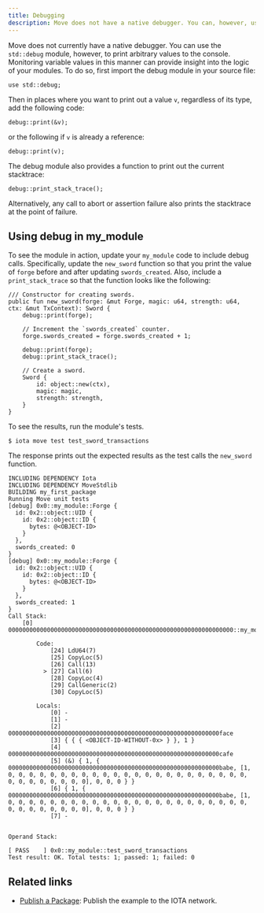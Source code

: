 ```yaml
---
title: Debugging
description: Move does not have a native debugger. You can, however, use the std::debug module to monitor variable values while your code executes.
---
```


Move does not currently have a native debugger. You can use the `std::debug` module, however, to print arbitrary values to the console. Monitoring variable values in this manner can provide insight into the logic of your modules. To do so, first import the debug module in your source file:

```move
use std::debug;
```

Then in places where you want to print out a value `v`, regardless of its type, add the following code:

```move
debug::print(&v);
```

or the following if `v` is already a reference:

```move
debug::print(v);
```

The debug module also provides a function to print out the current stacktrace:

```move
debug::print_stack_trace();
```

Alternatively, any call to abort or assertion failure also prints the stacktrace at the point of failure.

## Using debug in my_module

To see the module in action, update your `my_module` code to include debug calls. Specifically, update the `new_sword` function so that you print the value of `forge` before and after updating `swords_created`. Also, include a `print_stack_trace` so that the function looks like the following:

```move
/// Constructor for creating swords.
public fun new_sword(forge: &mut Forge, magic: u64, strength: u64, ctx: &mut TxContext): Sword {
    debug::print(forge);

    // Increment the `swords_created` counter.
    forge.swords_created = forge.swords_created + 1;

    debug::print(forge);
    debug::print_stack_trace();

    // Create a sword.
    Sword {
        id: object::new(ctx),
        magic: magic,
        strength: strength,
    }
}
```

To see the results, run the module's tests.

```shell
$ iota move test test_sword_transactions
```

The response prints out the expected results as the test calls the `new_sword` function.

```shell
INCLUDING DEPENDENCY Iota
INCLUDING DEPENDENCY MoveStdlib
BUILDING my_first_package
Running Move unit tests
[debug] 0x0::my_module::Forge {
  id: 0x2::object::UID {
    id: 0x2::object::ID {
      bytes: @<OBJECT-ID>
    }
  },
  swords_created: 0
}
[debug] 0x0::my_module::Forge {
  id: 0x2::object::UID {
    id: 0x2::object::ID {
      bytes: @<OBJECT-ID>
    }
  },
  swords_created: 1
}
Call Stack:
    [0] 0000000000000000000000000000000000000000000000000000000000000000::my_module::test_sword_transactions

        Code:
            [24] LdU64(7)
            [25] CopyLoc(5)
            [26] Call(13)
          > [27] Call(6)
            [28] CopyLoc(4)
            [29] CallGeneric(2)
            [30] CopyLoc(5)

        Locals:
            [0] -
            [1] -
            [2] 000000000000000000000000000000000000000000000000000000000000face
            [3] { { { <OBJECT-ID-WITHOUT-0x> } }, 1 }
            [4] 000000000000000000000000000000000000000000000000000000000000cafe
            [5] (&) { 1, { 000000000000000000000000000000000000000000000000000000000000babe, [1, 0, 0, 0, 0, 0, 0, 0, 0, 0, 0, 0, 0, 0, 0, 0, 0, 0, 0, 0, 0, 0, 0, 0, 0, 0, 0, 0, 0, 0, 0, 0], 0, 0, 0 } }
            [6] { 1, { 000000000000000000000000000000000000000000000000000000000000babe, [1, 0, 0, 0, 0, 0, 0, 0, 0, 0, 0, 0, 0, 0, 0, 0, 0, 0, 0, 0, 0, 0, 0, 0, 0, 0, 0, 0, 0, 0, 0, 0], 0, 0, 0 } }
            [7] -


Operand Stack:

[ PASS    ] 0x0::my_module::test_sword_transactions
Test result: OK. Total tests: 1; passed: 1; failed: 0
```

## Related links

- [Publish a Package](publish.mdx): Publish the example to the IOTA network.